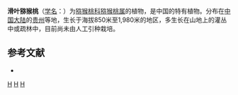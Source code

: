 {{Speciesbox 
| genus = Actinidia
| species = laevissima
| authority = [[梁畴芬|C. F. Liang]]
}}

'''滑叶猕猴桃'''（[[学名|学名]]：{{lang|la|''Actinidia laevissima''}}）为[[猕猴桃科|猕猴桃科]][[猕猴桃属|猕猴桃属]]的植物，是中国的特有植物。分布在[[中国大陆|中国大陆]]的[[贵州|贵州]]等地，生长于海拔850米至1,980米的地区，多生长在山地上的灌丛中或疏林中，目前尚未由人工引种栽培。

== 参考文献 ==
<div class="references-small">
* {{cite web| url =http://www.bioinfo.cn/db05/KmzwSpecies.php?action=view&id=672| title =滑叶猕猴桃| work =《中国高等植物数据库全库》| publisher =中国科学院微生物研究所| author =昆明植物研究所| accessdate =2009-02-21| deadurl =yes| archiveurl =https://web.archive.org/web/20160305083256/http://www.bioinfo.cn/db05/KmzwSpecies.php?action=view&id=672| archivedate =2016-03-05}}
</div>
{{Taxonbar|from=Q4676893}}

[[Category:猕猴桃属|H]]
[[Category:中國特有植物|H]]
[[Category:贵州植物|H]]